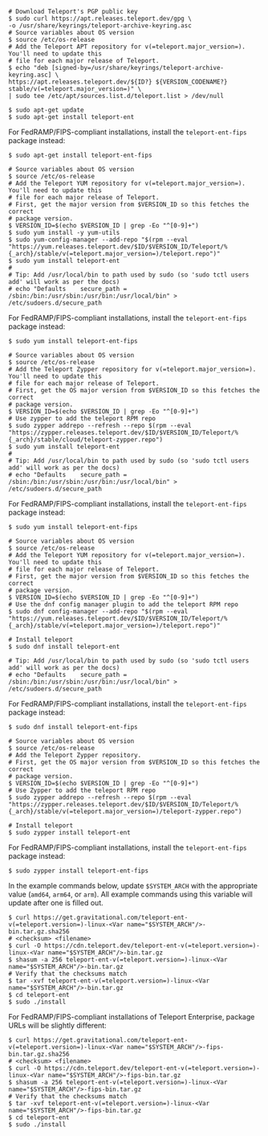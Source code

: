 <Tabs>
<TabItem label="Debian 9+/Ubuntu 16.04+ (apt)">

```code
# Download Teleport's PGP public key
$ sudo curl https://apt.releases.teleport.dev/gpg \
-o /usr/share/keyrings/teleport-archive-keyring.asc
# Source variables about OS version
$ source /etc/os-release
# Add the Teleport APT repository for v(=teleport.major_version=). You'll need to update this
# file for each major release of Teleport.
$ echo "deb [signed-by=/usr/share/keyrings/teleport-archive-keyring.asc] \
https://apt.releases.teleport.dev/${ID?} ${VERSION_CODENAME?} stable/v(=teleport.major_version=)" \
| sudo tee /etc/apt/sources.list.d/teleport.list > /dev/null

$ sudo apt-get update
$ sudo apt-get install teleport-ent
```

For FedRAMP/FIPS-compliant installations, install the `teleport-ent-fips` package instead:

```code
$ sudo apt-get install teleport-ent-fips
```

</TabItem>
<TabItem label="Amazon Linux 2/RHEL 7 (yum)">

```code
# Source variables about OS version
$ source /etc/os-release
# Add the Teleport YUM repository for v(=teleport.major_version=). You'll need to update this
# file for each major release of Teleport.
# First, get the major version from $VERSION_ID so this fetches the correct
# package version.
$ VERSION_ID=$(echo $VERSION_ID | grep -Eo "^[0-9]+")
$ sudo yum install -y yum-utils
$ sudo yum-config-manager --add-repo "$(rpm --eval "https://yum.releases.teleport.dev/$ID/$VERSION_ID/Teleport/%{_arch}/stable/v(=teleport.major_version=)/teleport.repo")"
$ sudo yum install teleport-ent
#
# Tip: Add /usr/local/bin to path used by sudo (so 'sudo tctl users add' will work as per the docs)
# echo "Defaults    secure_path = /sbin:/bin:/usr/sbin:/usr/bin:/usr/local/bin" > /etc/sudoers.d/secure_path
```

For FedRAMP/FIPS-compliant installations, install the `teleport-ent-fips` package instead:

```code
$ sudo yum install teleport-ent-fips
```

</TabItem>
<TabItem label="Amazon Linux 2/RHEL 7 (zypper)">

```code
# Source variables about OS version
$ source /etc/os-release
# Add the Teleport Zypper repository for v(=teleport.major_version=). You'll need to update this
# file for each major release of Teleport.
# First, get the OS major version from $VERSION_ID so this fetches the correct
# package version.
$ VERSION_ID=$(echo $VERSION_ID | grep -Eo "^[0-9]+")
# Use zypper to add the teleport RPM repo
$ sudo zypper addrepo --refresh --repo $(rpm --eval "https://zypper.releases.teleport.dev/$ID/$VERSION_ID/Teleport/%{_arch}/stable/cloud/teleport-zypper.repo")
$ sudo yum install teleport-ent
#
# Tip: Add /usr/local/bin to path used by sudo (so 'sudo tctl users add' will work as per the docs)
# echo "Defaults    secure_path = /sbin:/bin:/usr/sbin:/usr/bin:/usr/local/bin" > /etc/sudoers.d/secure_path
```

For FedRAMP/FIPS-compliant installations, install the `teleport-ent-fips` package instead:

```code
$ sudo yum install teleport-ent-fips
```

</TabItem>
<TabItem label="Amazon Linux 2023/RHEL 8+ (dnf)">

```code
# Source variables about OS version
$ source /etc/os-release
# Add the Teleport YUM repository for v(=teleport.major_version=). You'll need to update this
# file for each major release of Teleport.
# First, get the major version from $VERSION_ID so this fetches the correct
# package version.
$ VERSION_ID=$(echo $VERSION_ID | grep -Eo "^[0-9]+")
# Use the dnf config manager plugin to add the teleport RPM repo
$ sudo dnf config-manager --add-repo "$(rpm --eval "https://yum.releases.teleport.dev/$ID/$VERSION_ID/Teleport/%{_arch}/stable/v(=teleport.major_version=)/teleport.repo")"

# Install teleport
$ sudo dnf install teleport-ent

# Tip: Add /usr/local/bin to path used by sudo (so 'sudo tctl users add' will work as per the docs)
# echo "Defaults    secure_path = /sbin:/bin:/usr/sbin:/usr/bin:/usr/local/bin" > /etc/sudoers.d/secure_path
```

For FedRAMP/FIPS-compliant installations, install the `teleport-ent-fips` package instead:

```code
$ sudo dnf install teleport-ent-fips
```

</TabItem>
<TabItem label="SLES 12 SP5+ and 15 SP5+ (zypper)">

```code
# Source variables about OS version
$ source /etc/os-release
# Add the Teleport Zypper repository.
# First, get the OS major version from $VERSION_ID so this fetches the correct
# package version.
$ VERSION_ID=$(echo $VERSION_ID | grep -Eo "^[0-9]+")
# Use Zypper to add the teleport RPM repo
$ sudo zypper addrepo --refresh --repo $(rpm --eval "https://zypper.releases.teleport.dev/$ID/$VERSION_ID/Teleport/%{_arch}/stable/v(=teleport.major_version=)/teleport-zypper.repo")

# Install teleport
$ sudo zypper install teleport-ent
```

For FedRAMP/FIPS-compliant installations, install the `teleport-ent-fips` package instead:

```code
$ sudo zypper install teleport-ent-fips
```

</TabItem>

<TabItem label="Tarball" >

In the example commands below, update `$SYSTEM_ARCH` with the appropriate
value (`amd64`, `arm64`, or `arm`). All example commands using this variable
will update after one is filled out.

```code
$ curl https://get.gravitational.com/teleport-ent-v(=teleport.version=)-linux-<Var name="$SYSTEM_ARCH"/>-bin.tar.gz.sha256
# <checksum> <filename>
$ curl -O https://cdn.teleport.dev/teleport-ent-v(=teleport.version=)-linux-<Var name="$SYSTEM_ARCH"/>-bin.tar.gz
$ shasum -a 256 teleport-ent-v(=teleport.version=)-linux-<Var name="$SYSTEM_ARCH"/>-bin.tar.gz
# Verify that the checksums match
$ tar -xvf teleport-ent-v(=teleport.version=)-linux-<Var name="$SYSTEM_ARCH"/>-bin.tar.gz
$ cd teleport-ent
$ sudo ./install
```

For FedRAMP/FIPS-compliant installations of Teleport Enterprise, package URLs
will be slightly different:

```code
$ curl https://get.gravitational.com/teleport-ent-v(=teleport.version=)-linux-<Var name="$SYSTEM_ARCH"/>-fips-bin.tar.gz.sha256
# <checksum> <filename>
$ curl -O https://cdn.teleport.dev/teleport-ent-v(=teleport.version=)-linux-<Var name="$SYSTEM_ARCH"/>-fips-bin.tar.gz
$ shasum -a 256 teleport-ent-v(=teleport.version=)-linux-<Var name="$SYSTEM_ARCH"/>-fips-bin.tar.gz
# Verify that the checksums match
$ tar -xvf teleport-ent-v(=teleport.version=)-linux-<Var name="$SYSTEM_ARCH"/>-fips-bin.tar.gz
$ cd teleport-ent
$ sudo ./install
```

</TabItem>
</Tabs>

